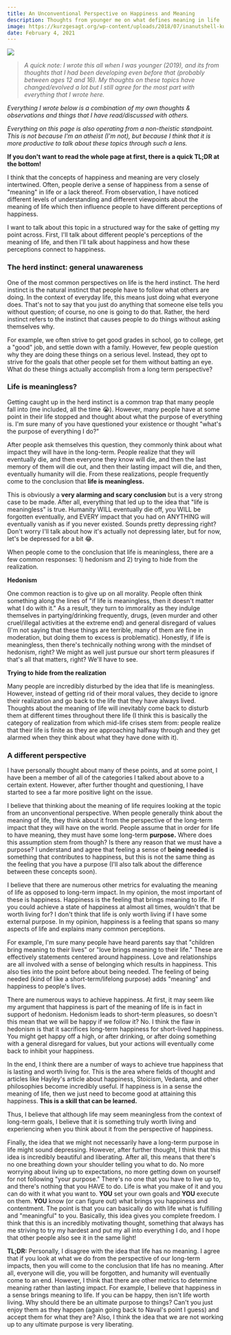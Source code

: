 ```yaml
---
title: An Unconventional Perspective on Happiness and Meaning
description: Thoughts from younger me on what defines meaning in life
image: https://kurzgesagt.org/wp-content/uploads/2018/07/inanutshell-kurzgesagt-optimistic-nihilism-04.png
date: February 4, 2021
---
```


<img src="https://kurzgesagt.org/wp-content/uploads/2018/07/inanutshell-kurzgesagt-optimistic-nihilism-04.png" />

> _A quick note: I wrote this all when I was younger (2019), and its from thoughts that I had been developing even before that (probably between ages 12 and 16). My thoughts on these topics have changed/evolved a lot but I still agree for the most part with everything that I wrote here._

_Everything I wrote below is a combination of my own thoughts & observations and things that I have read/discussed with others._

_Everything on this page is also operating from a non-theistic standpoint. This is not because I'm an atheist (I'm not), but because I think that it is more productive to talk about these topics through such a lens._

**If you don't want to read the whole page at first, there is a quick TL;DR at the bottom!**

I think that the concepts of happiness and meaning are very closely intertwined. Often, people derive a sense of happiness from a sense of "meaning" in life or a lack thereof. From observation, I have noticed different levels of understanding and different viewpoints about the meaning of life which then influence people to have different perceptions of happiness.

I want to talk about this topic in a structured way for the sake of getting my point across. First, I'll talk about different people's perceptions of the meaning of life, and then I'll talk about happiness and how these perceptions connect to happiness.

### The herd instinct: general unawareness

One of the most common perspectives on life is the herd instinct. The herd instinct is the natural instinct that people have to follow what others are doing. In the context of everyday life, this means just doing what everyone does. That's not to say that you just do anything that someone else tells you without question; of course, no one is going to do that. Rather, the herd instinct refers to the instinct that causes people to do things without asking themselves why.

For example, we often strive to get good grades in school, go to college, get a "good" job, and settle down with a family. However, few people question why they are doing these things on a serious level. Instead, they opt to strive for the goals that other people set for them without batting an eye. What do these things actually accomplish from a long term perspective?

### Life is meaningless?

Getting caught up in the herd instinct is a common trap that many people fall into (me included, all the time 😭). However, many people have at some point in their life stopped and thought about what the purpose of everything is. I'm sure many of you have questioned your existence or thought "what's the purpose of everything I do?"

After people ask themselves this question, they commonly think about what impact they will have in the long-term. People realize that they will eventually die, and then everyone they know will die, and then the last memory of them will die out, and then their lasting impact will die, and then, eventually humanity will die. From these realizations, people frequently come to the conclusion that **life is meaningless.**

This is obviously a **very alarming and scary conclusion** but is a very strong case to be made. After all, everything that led up to the idea that "life is meaningless" is true. Humanity WILL eventually die off, you WILL be forgotten eventually, and EVERY impact that you had on ANYTHING will eventually vanish as if you never existed. Sounds pretty depressing right? Don't worry I'll talk about how it's actually not depressing later, but for now, let's be depressed for a bit 😂.

When people come to the conclusion that life is meaningless, there are a few common responses: 1) hedonism and 2) trying to hide from the realization.

**Hedonism**

One common reaction is to give up on all morality. People often think something along the lines of "if life is meaningless, then it doesn't matter what I do with it." As a result, they turn to immorality as they indulge themselves in partying/drinking frequently, drugs, (even murder and other cruel/illegal activities at the extreme end) and general disregard of values (I'm not saying that these things are terrible, many of them are fine in moderation, but doing them to excess is problematic). Honestly, if life is meaningless, then there's technically nothing wrong with the mindset of hedonism, right? We might as well just pursue our short term pleasures if that's all that matters, right? We'll have to see.

**Trying to hide from the realization**

Many people are incredibly disturbed by the idea that life is meaningless. However, instead of getting rid of their moral values, they decide to ignore their realization and go back to the life that they have always lived. Thoughts about the meaning of life will inevitably come back to disturb them at different times throughout there life (I think this is basically the category of realization from which mid-life crises stem from: people realize that their life is finite as they are approaching halfway through and they get alarmed when they think about what they have done with it).

### A different perspective

I have personally thought about many of these points, and at some point, I have been a member of all of the categories I talked about above to a certain extent. However, after further thought and questioning, I have started to see a far more positive light on the issue.

I believe that thinking about the meaning of life requires looking at the topic from an unconventional perspective. When people generally think about the meaning of life, they think about it from the perspective of the long-term impact that they will have on the world. People assume that in order for life to have meaning, they must have some long-term **purpose.** Where does this assumption stem from though? Is there any reason that we must have a purpose? I understand and agree that feeling a sense of **being needed** is something that contributes to happiness, but this is not the same thing as the feeling that you have a purpose (I'll also talk about the difference between these concepts soon).

I believe that there are numerous other metrics for evaluating the meaning of life as opposed to long-term impact. In my opinion, the most important of these is happiness. Happiness is the feeling that brings meaning to life. If you could achieve a state of happiness at almost all times, wouldn't that be worth living for? I don't think that life is only worth living if I have some external purpose. In my opinion, happiness is a feeling that spans so many aspects of life and explains many common perceptions.

For example, I'm sure many people have heard parents say that "children bring meaning to their lives" or "love brings meaning to their life." These are effectively statements centered around happiness. Love and relationships are all involved with a sense of belonging which results in happiness. This also ties into the point before about being needed. The feeling of being needed (kind of like a short-term/lifelong purpose) adds "meaning" and happiness to people's lives.

There are numerous ways to achieve happiness. At first, it may seem like my argument that happiness is part of the meaning of life is in fact in support of hedonism. Hedonism leads to short-term pleasures, so doesn't this mean that we will be happy if we follow it? No. I think the flaw in hedonism is that it sacrifices long-term happiness for short-lived happiness. You might get happy off a high, or after drinking, or after doing something with a general disregard for values, but your actions will eventually come back to inhibit your happiness.

In the end, I think there are a number of ways to achieve true happiness that is lasting and worth living for. This is the area where fields of thought and articles like Hayley's article about happiness, Stoicism, Vedanta, and other philosophies become incredibly useful. If happiness is in a sense the meaning of life, then we just need to become good at attaining this happiness. **This is a skill that can be learned.**

Thus, I believe that although life may seem meaningless from the context of long-term goals, I believe that it is something truly worth living and experiencing when you think about it from the perspective of happiness.

Finally, the idea that we might not necessarily have a long-term purpose in life might sound depressing. However, after further thought, I think that this idea is incredibly beautiful and liberating. After all, this means that there's no one breathing down your shoulder telling you what to do. No more worrying about living up to expectations, no more getting down on yourself for not following "your purpose." There's no one that you have to live up to, and there's nothing that you HAVE to do. Life is what you make of it and you can do with it what you want to. **YOU** set your own goals and **YOU** execute on them. **YOU** know (or can figure out) what brings you happiness and contentment. The point is that you can basically do with life what is fulfilling and "meaningful" to you. Basically, this idea gives you complete freedom. I think that this is an incredibly motivating thought, something that always has me striving to try my hardest and put my all into everything I do, and I hope that other people also see it in the same light!

**TL;DR:** Personally, I disagree with the idea that life has no meaning. I agree that if you look at what we do from the perspective of our long-term impacts, then you will come to the conclusion that life has no meaning. After all, everyone will die, you will be forgotten, and humanity will eventually come to an end. However, I think that there are other metrics to determine meaning rather than lasting impact. For example, I believe that happiness in a sense brings meaning to life. If you can be happy, then isn't life worth living. Why should there be an ultimate purpose to things? Can't you just enjoy them as they happen (again going back to Naval's point I guess) and accept them for what they are? Also, I think the idea that we are not working up to any ultimate purpose is very liberating.
